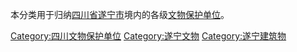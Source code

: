 本分类用于归纳[[四川省|四川省]][[遂宁市|遂宁市]]境内的各级[[文物保护单位|文物保护单位]]。

[[Category:四川文物保护单位|Category:四川文物保护单位]]
[[Category:遂宁文物|Category:遂宁文物]]
[[Category:遂宁建筑物|Category:遂宁建筑物]]